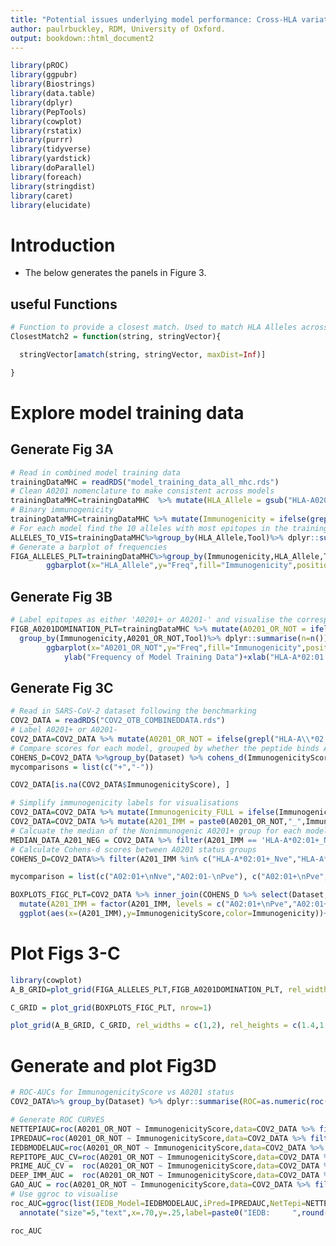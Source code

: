 ```yaml
---
title: "Potential issues underlying model performance: Cross-HLA variation"
author: paulrbuckley, RDM, University of Oxford.
output: bookdown::html_document2
---
```


```r
library(pROC)
library(ggpubr)
library(Biostrings)
library(data.table)
library(dplyr)
library(PepTools)
library(cowplot)
library(rstatix)
library(purrr)
library(tidyverse)
library(yardstick)
library(doParallel)
library(foreach)
library(stringdist)
library(caret)
library(elucidate)
```

# Introduction
- The below generates the panels in Figure 3.

## useful Functions

```r

# Function to provide a closest match. Used to match HLA Alleles across mixed output styles.
ClosestMatch2 = function(string, stringVector){

  stringVector[amatch(string, stringVector, maxDist=Inf)]

}


```


# Explore model training data

## Generate Fig 3A

```r
# Read in combined model training data
trainingDataMHC = readRDS("model_training_data_all_mhc.rds")
# Clean A0201 nomenclature to make consistent across models
trainingDataMHC=trainingDataMHC  %>% mutate(HLA_Allele = gsub("HLA-A0201|HLA-A\\*0201|A\\*0201","HLA-A\\*02:01",HLA_Allele))
# Binary immunogenicity
trainingDataMHC=trainingDataMHC %>% mutate(Immunogenicity = ifelse(grepl("Positive",Immunogenicity),"Positive","Negative"))
# For each model find the 10 alleles with most epitopes in the training data.
ALLELES_TO_VIS=trainingDataMHC%>%group_by(HLA_Allele,Tool)%>% dplyr::summarise(n=n())%>% group_by(Tool)%>%mutate(Freq = n/sum(n))%>% filter(!HLA_Allele == "") %>% arrange(Tool, desc(n))%>% slice_max(order_by = n,n=10)%>% select(HLA_Allele,Tool)
# Generate a barplot of frequencies
FIGA_ALLELES_PLT=trainingDataMHC%>%group_by(Immunogenicity,HLA_Allele,Tool)%>% dplyr::summarise(n=n())%>% group_by(Tool)%>%mutate(Freq = n/sum(n))%>% arrange(Tool, desc(Freq)) %>% inner_join(ALLELES_TO_VIS)%>% mutate(HLA_Allele = gsub("HLA\\-","",HLA_Allele))%>% mutate(HLA_Allele = gsub("\\*|\\:","",HLA_Allele))%>% arrange(desc(HLA_Allele))%>%
        ggbarplot(x="HLA_Allele",y="Freq",fill="Immunogenicity",position=position_dodge2())+theme_pubr(base_size = 18)+facet_wrap(~Tool,scales="free")+rotate_x_text(angle=90)+ylab("Frequency of Model Training Data")+coord_flip()


```

## Generate Fig 3B

```r
# Label epitopes as either 'A0201+ or A0201-' and visualise the corresponding frequencies of epitopes in these grous for each model.
FIGB_A0201DOMINATION_PLT=trainingDataMHC %>% mutate(A0201_OR_NOT = ifelse(grepl("HLA-A\\*02:01|A0201|A\\*0201",HLA_Allele),"HLA-A*02:01+","HLA-A*02:01-"))%>%
  group_by(Immunogenicity,A0201_OR_NOT,Tool)%>% dplyr::summarise(n=n())%>% group_by(Tool)%>%mutate(Freq = n/sum(n))%>% arrange(Tool, desc(Freq))%>% slice_max(order_by = Freq,n=10)%>% mutate(A0201_OR_NOT = gsub("HLA\\-","",A0201_OR_NOT))%>%
        ggbarplot(x="A0201_OR_NOT",y="Freq",fill="Immunogenicity",position=position_dodge2())+theme_pubr(base_size = 18)+facet_wrap(~Tool,scales="free")+rotate_x_text(angle=90)+
            ylab("Frequency of Model Training Data")+xlab("HLA-A*02:01 Status")+coord_flip()#+font("y.text",size=10)

```


## Generate Fig 3C


```r
# Read in SARS-CoV-2 dataset following the benchmarking
COV2_DATA = readRDS("COV2_OTB_COMBINEDDATA.rds")
# Label A0201+ or A0201-
COV2_DATA=COV2_DATA %>% mutate(A0201_OR_NOT = ifelse(grepl("HLA-A\\*02:01|A0201|A\\*0201",HLA_Allele),"HLA-A*02:01+","HLA-A*02:01-"))
# Compare scores for each model, grouped by whether the peptide binds A0201 or not.
COHENS_D=COV2_DATA %>%group_by(Dataset) %>% cohens_d(ImmunogenicityScore~A0201_OR_NOT,ref.group = "HLA-A*02:01-")%>% mutate(effsize = paste0("cohens-d: ",round(effsize,digits=3)))
mycomparisons = list(c("+","-"))

COV2_DATA[is.na(COV2_DATA$ImmunogenicityScore), ]

```

```r
# Simplify immunogenicity labels for visualisations
COV2_DATA=COV2_DATA %>% mutate(Immunogenicity_FULL = ifelse(Immunogenicity == 'Positive', "Pve","Nve"))
COV2_DATA=COV2_DATA %>% mutate(A201_IMM = paste0(A0201_OR_NOT,"_",Immunogenicity_FULL))
# Calcuate the median of the Nonimmunogenic A0201+ group for each model.
MEDIAN_DATA_A201_NEG = COV2_DATA %>% filter(A201_IMM == 'HLA-A*02:01+_Nve') %>% group_by(Dataset)%>% dplyr::summarise(medianIMM = median(ImmunogenicityScore))
# Calculate Cohens-d scores between A0201 status groups
COHENS_D=COV2_DATA%>% filter(A201_IMM %in% c("HLA-A*02:01+_Nve","HLA-A*02:01-_Pve"))%>% mutate(A201_IMM = gsub("HLA\\-|\\*","",A201_IMM))%>% mutate(A201_IMM = gsub("\\_","\n",A201_IMM)) %>%group_by(Dataset) %>% cohens_d(ImmunogenicityScore~A201_IMM)%>% mutate(effsize = paste0("cohens-d: ",round(effsize,digits=3)))

```

```r

mycomparison = list(c("A02:01+\nNve","A02:01-\nPve"), c("A02:01+\nPve","A02:01+\nNve"))

```

```r
BOXPLOTS_FIGC_PLT=COV2_DATA %>% inner_join(COHENS_D %>% select(Dataset, effsize)) %>% filter(!Dataset %in% c("netMHCpan_BA","netMHCpan_EL"))%>% mutate(A201_IMM = gsub("HLA\\-|\\*","",A201_IMM))%>% mutate(A201_IMM = gsub("\\_","\n",A201_IMM))  %>%
  mutate(A201_IMM = factor(A201_IMM, levels = c("A02:01+\nPve","A02:01+\nNve","A02:01-\nPve","A02:01-\nNve")))%>%
  ggplot(aes(x=(A201_IMM),y=ImmunogenicityScore,color=Immunogenicity))+geom_boxplot(notch = TRUE) + stat_summary(fun=median, geom="point", shape=19,size=5, color="green")+theme_pubr(base_size = 18)+facet_wrap(~Dataset,scales="free",nrow=2)+ geom_hline(data=MEDIAN_DATA_A201_NEG%>% filter(!Dataset %in% c("netMHCpan_BA","netMHCpan_EL")),aes(yintercept=medianIMM), linetype="dashed", color = "red", size=0.5)+xlab("Group")+rotate_x_text(angle=90)+stat_compare_means(comparisons = mycomparison,label="p.signif")#+font("x.text",size=12)+stat_pvalue_manual(COHENS_D,label="effsize",y.position = 1.0,size=3)#+scale_x_discrete(limits = rev)

```

# Plot Figs 3-C

```r

library(cowplot)
A_B_GRID=plot_grid(FIGA_ALLELES_PLT,FIGB_A0201DOMINATION_PLT, rel_widths = c(1,1), nrow=1, align="hv",axis="bt")

C_GRID = plot_grid(BOXPLOTS_FIGC_PLT, nrow=1)

plot_grid(A_B_GRID, C_GRID, rel_widths = c(1,2), rel_heights = c(1.4,1.6),nrow=2)

```


# Generate and plot Fig3D


```r
# ROC-AUCs for ImmunogenicityScore vs A0201 status
COV2_DATA%>% group_by(Dataset) %>% dplyr::summarise(ROC=as.numeric(roc(A0201_OR_NOT ~ ImmunogenicityScore)$auc))

# Generate ROC CURVES
NETTEPIAUC=roc(A0201_OR_NOT ~ ImmunogenicityScore,data=COV2_DATA %>% filter(Dataset %in% 'NETTEPI'))
IPREDAUC=roc(A0201_OR_NOT ~ ImmunogenicityScore,data=COV2_DATA %>% filter(Dataset %in% 'IPRED'))
IEDBMODELAUC=roc(A0201_OR_NOT ~ ImmunogenicityScore,data=COV2_DATA %>% filter(Dataset %in% 'IEDB'))
REPITOPE_AUC_CV=roc(A0201_OR_NOT ~ ImmunogenicityScore,data=COV2_DATA %>% filter(Dataset %in% 'REPITOPE'))
PRIME_AUC_CV =  roc(A0201_OR_NOT ~ ImmunogenicityScore,data=COV2_DATA %>% filter(Dataset %in% 'PRIME'))
DEEP_IMM_AUC =  roc(A0201_OR_NOT ~ ImmunogenicityScore,data=COV2_DATA %>% filter(Dataset %in% 'DeepImmuno'))
GAO_AUC = roc(A0201_OR_NOT ~ ImmunogenicityScore,data=COV2_DATA %>% filter(Dataset %in% 'GAO'))
# Use ggroc to visualise
roc_AUC=ggroc(list(IEDB_Model=IEDBMODELAUC,iPred=IPREDAUC,NetTepi=NETTEPIAUC,REpitope=REPITOPE_AUC_CV,PRIME=PRIME_AUC_CV,DeepImmuno=DEEP_IMM_AUC,GAO=GAO_AUC),legacy.axes = TRUE,size=1.25) + theme_bw() +
  annotate("size"=5,"text",x=.70,y=.25,label=paste0("IEDB:     ",round(auc(IEDBMODELAUC),digits=3),"\n","iPred:     ",round(auc(IPREDAUC),digits=3),"\n","NetTepi: ",round(auc(NETTEPIAUC),digits=3),"\n","Repitope: ",round(auc(REPITOPE_AUC_CV),digits=3), "\n","PRIME: ",round(auc(PRIME_AUC_CV),digits = 3), "\n","DeepImmuno: ", round(auc(DEEP_IMM_AUC),digits = 3), "\n","GAO: ", round(auc(GAO_AUC),digits = 3))) + font("xy.text",size=18,color="black")+ font("xlab",size=18,color="black")+ font("ylab",size=18,color="black") + font("legend.title",color="white") + font("legend.text",size=14) + geom_abline(size=1,intercept = 0, slope = 1,color = "darkgrey", linetype = "dashed")#+ggtitle("ROC Curves")

roc_AUC

```


